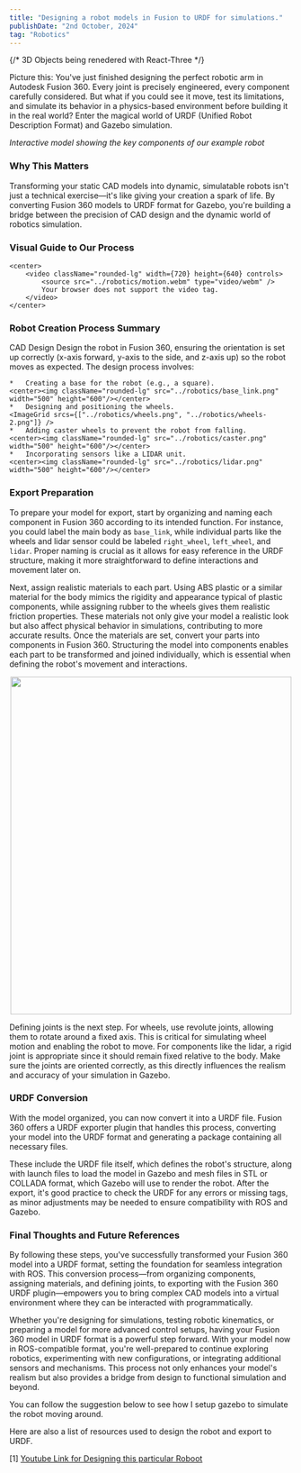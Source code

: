 ```yaml
---
title: "Designing a robot models in Fusion to URDF for simulations."
publishDate: "2nd October, 2024"
tag: "Robotics"
---
```


{/* 3D Objects being renedered with React-Three
<MeshRenderSwitch url="../base_link.stl"/> */}

Picture this: You've just finished designing the perfect robotic arm in Autodesk Fusion 360. Every joint is precisely engineered, every component carefully considered. But what if you could see it move, test its limitations, and simulate its behavior in a physics-based environment before building it in the real world? Enter the magical world of URDF (Unified Robot Description Format) and Gazebo simulation.

*Interactive model showing the key components of our example robot*
<MeshRenderSwitch url="../full_bot.stl"/>


### Why This Matters

Transforming your static CAD models into dynamic, simulatable robots isn't just a technical exercise—it's like giving your creation a spark of life. By converting Fusion 360 models to URDF format for Gazebo, you're building a bridge between the precision of CAD design and the dynamic world of robotics simulation.

### Visual Guide to Our Process

    <center>
        <video className="rounded-lg" width={720} height={640} controls>
            <source src="../robotics/motion.webm" type="video/webm" />
            Your browser does not support the video tag.
        </video>
    </center>


### Robot Creation Process Summary

CAD Design Design the robot in Fusion 360, ensuring the orientation is set up correctly (x-axis forward, y-axis to the side, and z-axis up) so the robot moves as expected. The design process involves:

    *   Creating a base for the robot (e.g., a square).
    <center><img className="rounded-lg" src="../robotics/base_link.png" width="500" height="600"/></center>
    *   Designing and positioning the wheels.
    <ImageGrid srcs={["../robotics/wheels.png", "../robotics/wheels-2.png"]} />
    *   Adding caster wheels to prevent the robot from falling.
    <center><img className="rounded-lg" src="../robotics/caster.png" width="500" height="600"/></center>
    *   Incorporating sensors like a LIDAR unit.
    <center><img className="rounded-lg" src="../robotics/lidar.png" width="500" height="600"/></center>


### Export Preparation

To prepare your model for export, start by organizing and naming each component in Fusion 360 according to its intended function. For instance, you could label the main body as `base_link`, while individual parts like the wheels and lidar sensor could be labeled `right_wheel`, `left_wheel`, and `lidar`. Proper naming is crucial as it allows for easy reference in the URDF structure, making it more straightforward to define interactions and movement later on.

Next, assign realistic materials to each part. Using ABS plastic or a similar material for the body mimics the rigidity and appearance typical of plastic components, while assigning rubber to the wheels gives them realistic friction properties. These materials not only give your model a realistic look but also affect physical behavior in simulations, contributing to more accurate results. Once the materials are set, convert your parts into components in Fusion 360. Structuring the model into components enables each part to be transformed and joined individually, which is essential when defining the robot's movement and interactions.

<center><img className="rounded-lg" src="../robotics/material.png" width="500" height="600"/></center>


Defining joints is the next step. For wheels, use revolute joints, allowing them to rotate around a fixed axis. This is critical for simulating wheel motion and enabling the robot to move. For components like the lidar, a rigid joint is appropriate since it should remain fixed relative to the body. Make sure the joints are oriented correctly, as this directly influences the realism and accuracy of your simulation in Gazebo.

### URDF Conversion

With the model organized, you can now convert it into a URDF file. Fusion 360 offers a URDF exporter plugin that handles this process, converting your model into the URDF format and generating a package containing all necessary files. 

<BlogSuggestion link="https://github.com/syuntoku14/fusion2urdf" title="fusion2urdf Exporter to export your designs to urdf." />

These include the URDF file itself, which defines the robot's structure, along with launch files to load the model in Gazebo and mesh files in STL or COLLADA format, which Gazebo will use to render the robot. After the export, it's good practice to check the URDF for any errors or missing tags, as minor adjustments may be needed to ensure compatibility with ROS and Gazebo.


### Final Thoughts and Future References

By following these steps, you've successfully transformed your Fusion 360 model into a URDF format, setting the foundation for seamless integration with ROS. This conversion process—from organizing components, assigning materials, and defining joints, to exporting with the Fusion 360 URDF plugin—empowers you to bring complex CAD models into a virtual environment where they can be interacted with programmatically. 

Whether you're designing for simulations, testing robotic kinematics, or preparing a model for more advanced control setups, having your Fusion 360 model in URDF format is a powerful step forward. With your model now in ROS-compatible format, you're well-prepared to continue exploring robotics, experimenting with new configurations, or integrating additional sensors and mechanisms. This process not only enhances your model's realism but also provides a bridge from design to functional simulation and beyond.

You can follow the suggestion below to see how I setup gazebo to simulate the robot moving around. 

<BlogSuggestion link="/blog/gazebo" title="Simulations with Gazebo" />

Here are also a list of resources used to design the robot and export to URDF.

[1] [Youtube Link for Designing this particular Roboot](https://www.youtube.com/watch?v=cQh0gNfb6ro&list=PLfbivN9Wky4lAPHJVxBx2F8PCIp70X7fo&index=1&pp=iAQB)